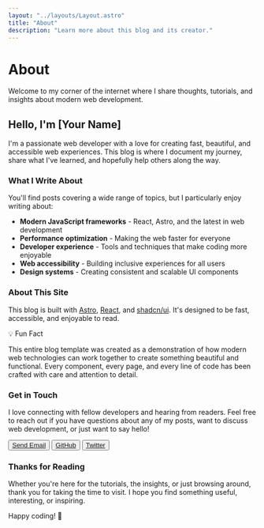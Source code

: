 ```yaml
---
layout: "../layouts/Layout.astro"
title: "About"
description: "Learn more about this blog and its creator."
---
```



<div class="container max-w-6xl py-6 lg:py-10">
  <div class="mb-8">
    <h1 class="text-display-s leading-tight tracking-tighter">
      About
    </h1>
    <p class="mt-4 text-title-l text-muted-foreground">
      Welcome to my corner of the internet where I share thoughts, tutorials, and insights about modern web development.
    </p>
  </div>
  
  ## Hello, I'm [Your Name]

  I'm a passionate web developer with a love for creating fast, beautiful, and accessible web experiences. 
  This blog is where I document my journey, share what I've learned, and hopefully help others along the way.
  
  ### What I Write About
  
  You'll find posts covering a wide range of topics, but I particularly enjoy writing about:
  
  - **Modern JavaScript frameworks** - React, Astro, and the latest in web development
  - **Performance optimization** - Making the web faster for everyone
  - **Developer experience** - Tools and techniques that make coding more enjoyable
  - **Web accessibility** - Building inclusive experiences for all users
  - **Design systems** - Creating consistent and scalable UI components
  
  ### About This Site
  
  This blog is built with [Astro](https://astro.build), [React](https://react.dev), 
  and [shadcn/ui](https://ui.shadcn.com). It's designed to be fast, accessible, and enjoyable to read.
  
  <Card className="my-8">
    <CardHeader>
      <CardTitle>💡 Fun Fact</CardTitle>
    </CardHeader>
    <CardContent>
      <p>
        This entire blog template was created as a demonstration of how modern web technologies 
        can work together to create something beautiful and functional. Every component, every page, 
        and every line of code has been crafted with care and attention to detail.
      </p>
    </CardContent>
  </Card>
  
  ### Get in Touch
  
  I love connecting with fellow developers and hearing from readers. Feel free to reach out if you have 
  questions about any of my posts, want to discuss web development, or just want to say hello!
  
  <div className="my-6 flex flex-wrap gap-4">
    <Button asChild variant="default">
      <a href="mailto:your.email@example.com">
        Send Email
      </a>
    </Button>
    <Button asChild variant="outline">
      <a href="https://github.com/yourusername" target="_blank" rel="noopener noreferrer">
        GitHub
      </a>
    </Button>
    <Button asChild variant="outline">
      <a href="https://twitter.com/yourusername" target="_blank" rel="noopener noreferrer">
        Twitter
      </a>
    </Button>
  </div>
  
  ### Thanks for Reading
  
  Whether you're here for the tutorials, the insights, or just browsing around, thank you for taking 
  the time to visit. I hope you find something useful, interesting, or inspiring.
  
  Happy coding! 🚀
</div>